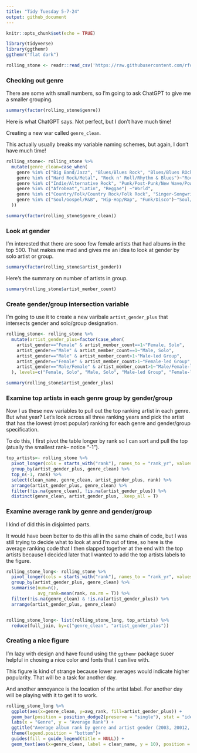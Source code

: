 ```yaml
---
title: "Tidy Tuesday 5-7-24"
output: github_document
---
```


```r
knitr::opts_chunk$set(echo = TRUE)
```

```r
library(tidyverse)
library(ggthemr)
ggthemr("flat dark")
```

```r
rolling_stone <- readr::read_csv('https://raw.githubusercontent.com/rfordatascience/tidytuesday/master/data/2024/2024-05-07/rolling_stone.csv')
```

### Checking out genre

There are some with small numbers, so I'm going to ask ChatGPT to give me a smaller grouping.
```r
summary(factor(rolling_stone$genre))
```

Here is what ChatGPT says. Not perfect, but I don't have much time!

Creating a new war called `genre_clean`.

This actually usually breaks my variable naming schemes, but again, I don't have much time!
```r
rolling_stone<- rolling_stone %>%
  mutate(genre_clean=case_when(
    genre %in% c("Big Band/Jazz", "Blues/Blues Rock", "Blues/Blues ROck")~"Jazz/Blues",
    genre %in% c("Hard Rock/Metal", "Rock n' Roll/Rhythm & Blues")~"Rock and Subgenres",
    genre %in% c("Indie/Alternative Rock", "Punk/Post-Punk/New Wave/Power Pop", "Electronic") ~"Pop and Alternative",
    genre %in% c("Afrobeat","Latin", "Reggae") ~"World",
    genre %in% c("Country/Folk/Country Rock/Folk Rock", "Singer-Songwriter/Heartland Rock") ~"Folk/Country",
    genre %in% c("Soul/Gospel/R&B", "Hip-Hop/Rap", "Funk/Disco")~"Soul/R&B/Hip-Hop"
  ))

summary(factor(rolling_stone$genre_clean))
```

### Look at gender

I'm interested that there are sooo few female artists that had albums in the top 500. That makes me mad and gives me an idea to look at gender by solo artist or group.
```r
summary(factor(rolling_stone$artist_gender))
```
Here's the summary on number of artists in group.
```r
summary(rolling_stone$artist_member_count)
```
### Create gender/group intersection variable

I'm going to use it to create a new varibale `artist_gender_plus` that intersects gender and solo/group designation.
```r
rolling_stone<- rolling_stone %>%
  mutate(artist_gender_plus=factor(case_when(
    artist_gender=="Female" & artist_member_count==1~"Female, Solo",
    artist_gender=="Male" & artist_member_count==1~"Male, Solo",
    artist_gender=="Male" & artist_member_count>1~"Male-led Group",
    artist_gender=="Female" & artist_member_count>1~"Female-led Group",
    artist_gender=="Male/Female" & artist_member_count>1~"Male/Female-led Group"
  ), levels=c("Female, Solo", "Male, Solo", "Male-led Group", "Female-led Group", "Male/Female-led Group")))

summary(rolling_stone$artist_gender_plus)
```
### Examine top artists in each genre group by gender/group 

Now I us these new variables to pull out the top ranking artist in each genre. But what year? Let's look across all three ranking years and pick the artist that has the lowest (most popular) ranking for each genre and gender/group specification.

To do this, I first pivot the table longer by rank so I can sort and pull the top (atually the smallest rank-- notice "-1").
```r
top_artists<- rolling_stone %>%
  pivot_longer(cols = starts_with("rank"), names_to = "rank_yr", values_to = "rank") %>%
  group_by(artist_gender_plus, genre_clean) %>%
  top_n(-1, rank) %>%
  select(clean_name, genre_clean, artist_gender_plus, rank) %>%
  arrange(artist_gender_plus, genre_clean) %>%
  filter(!is.na(genre_clean), !is.na(artist_gender_plus)) %>%
  distinct(genre_clean, artist_gender_plus, .keep_all = T)
```

### Examine average rank by genre and gender/group 

I kind of did this in disjointed parts.

It would have been better to do this all in the same chain of code, but I was still trying to decide what to look at and I'm out of time, so here is the average ranking code that I then slapped together at the end with the top artists because I decided later that I wanted to add the top artists labels to the figure.
```r
rolling_stone_long<- rolling_stone %>%
  pivot_longer(cols = starts_with("rank"), names_to = "rank_yr", values_to = "rank") %>%
  group_by(artist_gender_plus, genre_clean) %>%
  summarise(num=n(),
            avg_rank=mean(rank, na.rm = T)) %>%
  filter(!is.na(genre_clean) & !is.na(artist_gender_plus)) %>%
  arrange(artist_gender_plus, genre_clean)


rolling_stone_long<- list(rolling_stone_long, top_artists) %>%
  reduce(full_join, by=c("genre_clean", "artist_gender_plus"))

```

### Creating a nice figure

I'm lazy with design and have found using the `ggthemr` package suoer helpful in chosing a nice color and fonts that I can live with.

This figure is kind of strange because lower averages would indicate higher popularity. That will be a task for another day.

And another annoyance is the location of the artist label. For another day will be playing with it to get it to work.

```r
rolling_stone_long %>%
  ggplot(aes(x=genre_clean, y=avg_rank, fill=artist_gender_plus)) +
  geom_bar(position = position_dodge2(preserve = "single"), stat = "identity") +
  labs(x = "Genre", y = "Average Rank") +
  ggtitle("Average album rank by genre and artist gender (2003, 20012, 2020)") +
  theme(legend.position = "bottom")+
  guides(fill = guide_legend(title = NULL)) +
  geom_text(aes(x=genre_clean, label = clean_name, y = 10), position = position_dodge(0.85), angle=90, size=5,  hjust = 'left')
  
```

